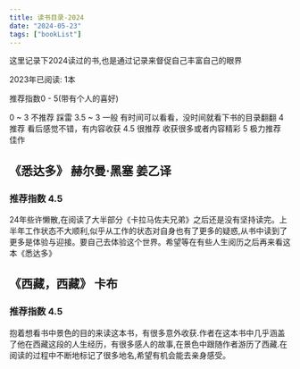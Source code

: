 ```yaml
---
title: 读书目录-2024
date: "2024-05-23"
tags: ["bookList"]
---
```


这里记录下2024读过的书,也是通过记录来督促自己丰富自己的眼界

2023年已阅读: 1本

推荐指数0 - 5(带有个人的喜好)

0 ~ 3 不推荐 踩雷
3.5 ~ 3 一般 有时间可以看看，没时间就看下书的目录翻翻 
4  推荐 看后感觉不错，有内容收获
4.5 很推荐 收获很多或者内容精彩
5 极力推荐  佳作

## 《悉达多》 赫尔曼·黑塞 姜乙译

### 推荐指数 4.5 
24年些许懒散,在阅读了大半部分《卡拉马佐夫兄弟》之后还是没有坚持读完。上半年工作状态不大顺利,似乎从工作的状态对自身也有了更多的疑惑,从书中读到了更多是体验与迎接。要自己去体验这个世界。希望等在有些人生阅历之后再来看这本《悉达多》

## 《西藏，西藏》 卡布

### 推荐指数 4.5
抱着想看书中景色的目的来读这本书，有很多意外收获.作者在这本书中几乎涵盖了他在西藏这段的人生经历，有很多感人的故事,在景色中跟随作者游历了西藏.在阅读的过程中不断地标记了很多地名,希望有机会能去亲身感受。







